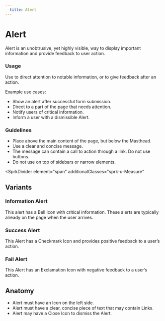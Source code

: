 ```yaml
---
  title: Alert
---
```


# Alert

Alert is an unobtrusive, yet highly visible,
way to display important information and
provide feedback to user action.

<ComponentPreview
  componentName="alert--success"
  hasReact
  hasAngular
  hasHTML
/>

### Usage

Use to direct attention to notable information, or to give feedback after an action.

Example use cases:
- Show an alert after successful form submission.
- Direct to a part of the page that needs attention.
- Notify users of critical information.
- Inform a user with a dismissible Alert.

### Guidelines

- Place above the main content of the page, but below the Masthead.
- Use a clear and concise message.
- The message can contain a call to action through a link. Do not use buttons.
- Do not use on top of sidebars or narrow elements.

<SprkDivider
 element="span"
 additionalClasses="sprk-u-Measure"
></SprkDivider>

## Variants

### Information Alert

This alert has a Bell Icon with critical information. These alerts are typically already on the page when the user arrives.

<ComponentPreview
  componentName="alert--info"
  hasReact
  hasAngular
  hasHTML
/>

### Success Alert

This Alert has a Checkmark Icon and provides positive feedback to a user’s action.

<ComponentPreview
  componentName="alert--success"
  hasReact
  hasAngular
  hasHTML
/>

### Fail Alert

This Alert has an Exclamation Icon with negative feedback to a user’s action.

<ComponentPreview
  componentName="alert--fail"
  hasReact
  hasAngular
  hasHTML
/>

## Anatomy

- Alert must have an Icon on the left side.
- Alert must have a clear, concise piece of text that may contain Links.
- Alert may have a Close Icon to dismiss the Alert.
